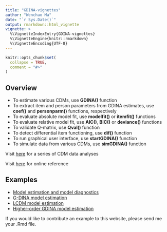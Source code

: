 ```yaml
---
title: "GDINA-vignettes"
author: "Wenchao Ma"
date: "`r Sys.Date()`"
output: rmarkdown::html_vignette
vignette: >
  %\VignetteIndexEntry{GDINA-vignettes}
  %\VignetteEngine{knitr::rmarkdown}
  %\VignetteEncoding{UTF-8}
---
```


```r
knitr::opts_chunk$set(
  collapse = TRUE,
  comment = "#>"
)
```

## Overview

* To estimate various CDMs, use **GDINA()** function
* To extract item and person parameters from GDINA estimates, use **coef()** and **personparm()** functions, respectively
* To evaluate absolute model fit, use **modelfit()** or **itemfit()** functions
* To evaluate relative model fit, use **AIC()**, **BIC()** or **deviance()** functions
* To validate Q-matrix, use **Qval()** function
* To detect differential item functioning, use **dif()** function
* To run graphical user interface, use **startGDINA()** function
* To simulate data from various CDMs, use **simGDINA()** function

Visit [here](https://wenchao-ma.github.io/GDINA/articles/OnlineExercises/CDMAnalysis_example.html) for a series of CDM data analyses

Visit [here](https://wenchao-ma.github.io/GDINA/reference/index.html) for online reference

## Examples

* [Model estimation and model diagnostics](https://wenchao-ma.github.io/GDINA/articles/OnlineExercises/CDMAnalysis_example.html)
* [G-DINA model estimation](https://wenchao-ma.github.io/GDINA/articles/OnlineExercises/GDINA_example.html) 
* [LCDM model estimation](https://wenchao-ma.github.io/GDINA/articles/OnlineExercises/LCDM_example.html) 
<!-- * [DINA model estimation](https://wenchao-ma.github.io/GDINA/articles/OnlineExercises/DINA_example.html)  -->
<!-- * [DINO model estimation](https://wenchao-ma.github.io/GDINA/articles/OnlineExercises/DINO_example.html)  -->
<!-- * [ACDM model estimation](https://wenchao-ma.github.io/GDINA/articles/OnlineExercises/ACDM_example.html)  -->
<!-- * [LLM model estimation](https://wenchao-ma.github.io/GDINA/articles/OnlineExercises/LLM_example.html)  -->
<!-- * [RRUM model estimation](https://wenchao-ma.github.io/GDINA/articles/OnlineExercises/RRUM_example.html)  -->
* [Higher-order GDINA model estimation](https://wenchao-ma.github.io/GDINA/articles/OnlineExercises/HOGDINA_example.html)  

If you would like to contribute an example to this website, please send me your .Rmd file.
